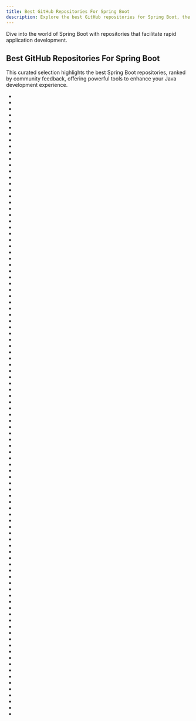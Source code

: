 ```yaml
---
title: Best GitHub Repositories For Spring Boot
description: Explore the best GitHub repositories for Spring Boot, the framework for simplifying Spring applications.
---
```

Dive into the world of Spring Boot with repositories that facilitate rapid application development.

## Best GitHub Repositories For Spring Boot

This curated selection highlights the best Spring Boot repositories, ranked by community feedback, offering powerful tools to enhance your Java development experience.

- <Badge owner="spring-projects" repoName="spring-boot" stars="https://img.shields.io/github/stars/spring-projects/spring-boot?style=flat&logoSize=auto" forks="https://img.shields.io/github/forks/spring-projects/spring-boot?style=flat&logoSize=auto"/>
- <Badge owner="jeecgboot" repoName="JeecgBoot" stars="https://img.shields.io/github/stars/jeecgboot/JeecgBoot?style=flat&logoSize=auto" forks="https://img.shields.io/github/forks/jeecgboot/JeecgBoot?style=flat&logoSize=auto"/>
- <Badge owner="xkcoding" repoName="spring-boot-demo" stars="https://img.shields.io/github/stars/xkcoding/spring-boot-demo?style=flat&logoSize=auto" forks="https://img.shields.io/github/forks/xkcoding/spring-boot-demo?style=flat&logoSize=auto"/>
- <Badge owner="ityouknow" repoName="spring-boot-examples" stars="https://img.shields.io/github/stars/ityouknow/spring-boot-examples?style=flat&logoSize=auto" forks="https://img.shields.io/github/forks/ityouknow/spring-boot-examples?style=flat&logoSize=auto"/>
- <Badge owner="wuyouzhuguli" repoName="SpringAll" stars="https://img.shields.io/github/stars/wuyouzhuguli/SpringAll?style=flat&logoSize=auto" forks="https://img.shields.io/github/forks/wuyouzhuguli/SpringAll?style=flat&logoSize=auto"/>
- <Badge owner="YunaiV" repoName="ruoyi-vue-pro" stars="https://img.shields.io/github/stars/YunaiV/ruoyi-vue-pro?style=flat&logoSize=auto" forks="https://img.shields.io/github/forks/YunaiV/ruoyi-vue-pro?style=flat&logoSize=auto"/>
- <Badge owner="elunez" repoName="eladmin" stars="https://img.shields.io/github/stars/elunez/eladmin?style=flat&logoSize=auto" forks="https://img.shields.io/github/forks/elunez/eladmin?style=flat&logoSize=auto"/>
- <Badge owner="linlinjava" repoName="litemall" stars="https://img.shields.io/github/stars/linlinjava/litemall?style=flat&logoSize=auto" forks="https://img.shields.io/github/forks/linlinjava/litemall?style=flat&logoSize=auto"/>
- <Badge owner="yudaocode" repoName="SpringBoot-Labs" stars="https://img.shields.io/github/stars/yudaocode/SpringBoot-Labs?style=flat&logoSize=auto" forks="https://img.shields.io/github/forks/yudaocode/SpringBoot-Labs?style=flat&logoSize=auto"/>
- <Badge owner="JeffLi1993" repoName="springboot-learning-example" stars="https://img.shields.io/github/stars/JeffLi1993/springboot-learning-example?style=flat&logoSize=auto" forks="https://img.shields.io/github/forks/JeffLi1993/springboot-learning-example?style=flat&logoSize=auto"/>
- <Badge owner="dyc87112" repoName="SpringBoot-Learning" stars="https://img.shields.io/github/stars/dyc87112/SpringBoot-Learning?style=flat&logoSize=auto" forks="https://img.shields.io/github/forks/dyc87112/SpringBoot-Learning?style=flat&logoSize=auto"/>
- <Badge owner="sqshq" repoName="piggymetrics" stars="https://img.shields.io/github/stars/sqshq/piggymetrics?style=flat&logoSize=auto" forks="https://img.shields.io/github/forks/sqshq/piggymetrics?style=flat&logoSize=auto"/>
- <Badge owner="codecentric" repoName="spring-boot-admin" stars="https://img.shields.io/github/stars/codecentric/spring-boot-admin?style=flat&logoSize=auto" forks="https://img.shields.io/github/forks/codecentric/spring-boot-admin?style=flat&logoSize=auto"/>
- <Badge owner="macrozheng" repoName="mall-swarm" stars="https://img.shields.io/github/stars/macrozheng/mall-swarm?style=flat&logoSize=auto" forks="https://img.shields.io/github/forks/macrozheng/mall-swarm?style=flat&logoSize=auto"/>
- <Badge owner="newbee-ltd" repoName="newbee-mall" stars="https://img.shields.io/github/stars/newbee-ltd/newbee-mall?style=flat&logoSize=auto" forks="https://img.shields.io/github/forks/newbee-ltd/newbee-mall?style=flat&logoSize=auto"/>
- <Badge owner="kekingcn" repoName="kkFileView" stars="https://img.shields.io/github/stars/kekingcn/kkFileView?style=flat&logoSize=auto" forks="https://img.shields.io/github/forks/kekingcn/kkFileView?style=flat&logoSize=auto"/>
- <Badge owner="lihengming" repoName="spring-boot-api-project-seed" stars="https://img.shields.io/github/stars/lihengming/spring-boot-api-project-seed?style=flat&logoSize=auto" forks="https://img.shields.io/github/forks/lihengming/spring-boot-api-project-seed?style=flat&logoSize=auto"/>
- <Badge owner="hs-web" repoName="hsweb-framework" stars="https://img.shields.io/github/stars/hs-web/hsweb-framework?style=flat&logoSize=auto" forks="https://img.shields.io/github/forks/hs-web/hsweb-framework?style=flat&logoSize=auto"/>
- <Badge owner="xuchengsheng" repoName="spring-reading" stars="https://img.shields.io/github/stars/xuchengsheng/spring-reading?style=flat&logoSize=auto" forks="https://img.shields.io/github/forks/xuchengsheng/spring-reading?style=flat&logoSize=auto"/>
- <Badge owner="hectorqin" repoName="reader" stars="https://img.shields.io/github/stars/hectorqin/reader?style=flat&logoSize=auto" forks="https://img.shields.io/github/forks/hectorqin/reader?style=flat&logoSize=auto"/>
- <Badge owner="thinkgem" repoName="jeesite" stars="https://img.shields.io/github/stars/thinkgem/jeesite?style=flat&logoSize=auto" forks="https://img.shields.io/github/forks/thinkgem/jeesite?style=flat&logoSize=auto"/>
- <Badge owner="527515025" repoName="springBoot" stars="https://img.shields.io/github/stars/527515025/springBoot?style=flat&logoSize=auto" forks="https://img.shields.io/github/forks/527515025/springBoot?style=flat&logoSize=auto"/>
- <Badge owner="chillzhuang" repoName="SpringBlade" stars="https://img.shields.io/github/stars/chillzhuang/SpringBlade?style=flat&logoSize=auto" forks="https://img.shields.io/github/forks/chillzhuang/SpringBlade?style=flat&logoSize=auto"/>
- <Badge owner="macrozheng" repoName="springcloud-learning" stars="https://img.shields.io/github/stars/macrozheng/springcloud-learning?style=flat&logoSize=auto" forks="https://img.shields.io/github/forks/macrozheng/springcloud-learning?style=flat&logoSize=auto"/>
- <Badge owner="wxiaoqi" repoName="Spring-Cloud-Platform" stars="https://img.shields.io/github/stars/wxiaoqi/Spring-Cloud-Platform?style=flat&logoSize=auto" forks="https://img.shields.io/github/forks/wxiaoqi/Spring-Cloud-Platform?style=flat&logoSize=auto"/>
- <Badge owner="pig-mesh" repoName="pig" stars="https://img.shields.io/github/stars/pig-mesh/pig?style=flat&logoSize=auto" forks="https://img.shields.io/github/forks/pig-mesh/pig?style=flat&logoSize=auto"/>
- <Badge owner="LandGrey" repoName="SpringBootVulExploit" stars="https://img.shields.io/github/stars/LandGrey/SpringBootVulExploit?style=flat&logoSize=auto" forks="https://img.shields.io/github/forks/LandGrey/SpringBootVulExploit?style=flat&logoSize=auto"/>
- <Badge owner="jetlinks" repoName="jetlinks-community" stars="https://img.shields.io/github/stars/jetlinks/jetlinks-community?style=flat&logoSize=auto" forks="https://img.shields.io/github/forks/jetlinks/jetlinks-community?style=flat&logoSize=auto"/>
- <Badge owner="apache" repoName="dubbo-spring-boot-project" stars="https://img.shields.io/github/stars/apache/dubbo-spring-boot-project?style=flat&logoSize=auto" forks="https://img.shields.io/github/forks/apache/dubbo-spring-boot-project?style=flat&logoSize=auto"/>
- <Badge owner="ZHENFENG13" repoName="spring-boot-projects" stars="https://img.shields.io/github/stars/ZHENFENG13/spring-boot-projects?style=flat&logoSize=auto" forks="https://img.shields.io/github/forks/ZHENFENG13/spring-boot-projects?style=flat&logoSize=auto"/>
- <Badge owner="201206030" repoName="novel" stars="https://img.shields.io/github/stars/201206030/novel?style=flat&logoSize=auto" forks="https://img.shields.io/github/forks/201206030/novel?style=flat&logoSize=auto"/>
- <Badge owner="sofastack" repoName="sofa-boot" stars="https://img.shields.io/github/stars/sofastack/sofa-boot?style=flat&logoSize=auto" forks="https://img.shields.io/github/forks/sofastack/sofa-boot?style=flat&logoSize=auto"/>
- <Badge owner="line" repoName="armeria" stars="https://img.shields.io/github/stars/line/armeria?style=flat&logoSize=auto" forks="https://img.shields.io/github/forks/line/armeria?style=flat&logoSize=auto"/>
- <Badge owner="cloudfavorites" repoName="favorites-web" stars="https://img.shields.io/github/stars/cloudfavorites/favorites-web?style=flat&logoSize=auto" forks="https://img.shields.io/github/forks/cloudfavorites/favorites-web?style=flat&logoSize=auto"/>
- <Badge owner="hansonwang99" repoName="Spring-Boot-In-Action" stars="https://img.shields.io/github/stars/hansonwang99/Spring-Boot-In-Action?style=flat&logoSize=auto" forks="https://img.shields.io/github/forks/hansonwang99/Spring-Boot-In-Action?style=flat&logoSize=auto"/>
- <Badge owner="Heeexy" repoName="SpringBoot-Shiro-Vue" stars="https://img.shields.io/github/stars/Heeexy/SpringBoot-Shiro-Vue?style=flat&logoSize=auto" forks="https://img.shields.io/github/forks/Heeexy/SpringBoot-Shiro-Vue?style=flat&logoSize=auto"/>
- <Badge owner="spring-cloud" repoName="spring-cloud-gateway" stars="https://img.shields.io/github/stars/spring-cloud/spring-cloud-gateway?style=flat&logoSize=auto" forks="https://img.shields.io/github/forks/spring-cloud/spring-cloud-gateway?style=flat&logoSize=auto"/>
- <Badge owner="qibaoguang" repoName="Spring-Boot-Reference-Guide" stars="https://img.shields.io/github/stars/qibaoguang/Spring-Boot-Reference-Guide?style=flat&logoSize=auto" forks="https://img.shields.io/github/forks/qibaoguang/Spring-Boot-Reference-Guide?style=flat&logoSize=auto"/>
- <Badge owner="javastacks" repoName="spring-boot-best-practice" stars="https://img.shields.io/github/stars/javastacks/spring-boot-best-practice?style=flat&logoSize=auto" forks="https://img.shields.io/github/forks/javastacks/spring-boot-best-practice?style=flat&logoSize=auto"/>
- <Badge owner="elunez" repoName="eladmin-web" stars="https://img.shields.io/github/stars/elunez/eladmin-web?style=flat&logoSize=auto" forks="https://img.shields.io/github/forks/elunez/eladmin-web?style=flat&logoSize=auto"/>
- <Badge owner="ityouknow" repoName="awesome-spring-boot" stars="https://img.shields.io/github/stars/ityouknow/awesome-spring-boot?style=flat&logoSize=auto" forks="https://img.shields.io/github/forks/ityouknow/awesome-spring-boot?style=flat&logoSize=auto"/>
- <Badge owner="mybatis" repoName="spring-boot-starter" stars="https://img.shields.io/github/stars/mybatis/spring-boot-starter?style=flat&logoSize=auto" forks="https://img.shields.io/github/forks/mybatis/spring-boot-starter?style=flat&logoSize=auto"/>
- <Badge owner="camunda" repoName="camunda-bpm-platform" stars="https://img.shields.io/github/stars/camunda/camunda-bpm-platform?style=flat&logoSize=auto" forks="https://img.shields.io/github/forks/camunda/camunda-bpm-platform?style=flat&logoSize=auto"/>
- <Badge owner="Exrick" repoName="xboot" stars="https://img.shields.io/github/stars/Exrick/xboot?style=flat&logoSize=auto" forks="https://img.shields.io/github/forks/Exrick/xboot?style=flat&logoSize=auto"/>
- <Badge owner="ZHENFENG13" repoName="My-Blog" stars="https://img.shields.io/github/stars/ZHENFENG13/My-Blog?style=flat&logoSize=auto" forks="https://img.shields.io/github/forks/ZHENFENG13/My-Blog?style=flat&logoSize=auto"/>
- <Badge owner="grpc-ecosystem" repoName="grpc-spring" stars="https://img.shields.io/github/stars/grpc-ecosystem/grpc-spring?style=flat&logoSize=auto" forks="https://img.shields.io/github/forks/grpc-ecosystem/grpc-spring?style=flat&logoSize=auto"/>
- <Badge owner="lenve" repoName="JavaEETest" stars="https://img.shields.io/github/stars/lenve/JavaEETest?style=flat&logoSize=auto" forks="https://img.shields.io/github/forks/lenve/JavaEETest?style=flat&logoSize=auto"/>
- <Badge owner="abel533" repoName="MyBatis-Spring-Boot" stars="https://img.shields.io/github/stars/abel533/MyBatis-Spring-Boot?style=flat&logoSize=auto" forks="https://img.shields.io/github/forks/abel533/MyBatis-Spring-Boot?style=flat&logoSize=auto"/>
- <Badge owner="springdoc" repoName="springdoc-openapi" stars="https://img.shields.io/github/stars/springdoc/springdoc-openapi?style=flat&logoSize=auto" forks="https://img.shields.io/github/forks/springdoc/springdoc-openapi?style=flat&logoSize=auto"/>
- <Badge owner="Netflix" repoName="dgs-framework" stars="https://img.shields.io/github/stars/Netflix/dgs-framework?style=flat&logoSize=auto" forks="https://img.shields.io/github/forks/Netflix/dgs-framework?style=flat&logoSize=auto"/>
- <Badge owner="szerhusenBC" repoName="jwt-spring-security-demo" stars="https://img.shields.io/github/stars/szerhusenBC/jwt-spring-security-demo?style=flat&logoSize=auto" forks="https://img.shields.io/github/forks/szerhusenBC/jwt-spring-security-demo?style=flat&logoSize=auto"/>
- <Badge owner="ulisesbocchio" repoName="jasypt-spring-boot" stars="https://img.shields.io/github/stars/ulisesbocchio/jasypt-spring-boot?style=flat&logoSize=auto" forks="https://img.shields.io/github/forks/ulisesbocchio/jasypt-spring-boot?style=flat&logoSize=auto"/>
- <Badge owner="spring-attic" repoName="spring-native" stars="https://img.shields.io/github/stars/spring-attic/spring-native?style=flat&logoSize=auto" forks="https://img.shields.io/github/forks/spring-attic/spring-native?style=flat&logoSize=auto"/>
- <Badge owner="codedrinker" repoName="community" stars="https://img.shields.io/github/stars/codedrinker/community?style=flat&logoSize=auto" forks="https://img.shields.io/github/forks/codedrinker/community?style=flat&logoSize=auto"/>
- <Badge owner="geekidea" repoName="spring-boot-plus" stars="https://img.shields.io/github/stars/geekidea/spring-boot-plus?style=flat&logoSize=auto" forks="https://img.shields.io/github/forks/geekidea/spring-boot-plus?style=flat&logoSize=auto"/>
- <Badge owner="vector4wang" repoName="spring-boot-quick" stars="https://img.shields.io/github/stars/vector4wang/spring-boot-quick?style=flat&logoSize=auto" forks="https://img.shields.io/github/forks/vector4wang/spring-boot-quick?style=flat&logoSize=auto"/>
- <Badge owner="Antabot" repoName="White-Jotter" stars="https://img.shields.io/github/stars/Antabot/White-Jotter?style=flat&logoSize=auto" forks="https://img.shields.io/github/forks/Antabot/White-Jotter?style=flat&logoSize=auto"/>
- <Badge owner="lxy-go" repoName="SpringBoot" stars="https://img.shields.io/github/stars/lxy-go/SpringBoot?style=flat&logoSize=auto" forks="https://img.shields.io/github/forks/lxy-go/SpringBoot?style=flat&logoSize=auto"/>
- <Badge owner="Naccl" repoName="NBlog" stars="https://img.shields.io/github/stars/Naccl/NBlog?style=flat&logoSize=auto" forks="https://img.shields.io/github/forks/Naccl/NBlog?style=flat&logoSize=auto"/>
- <Badge owner="youxinLu" repoName="flutter_mall" stars="https://img.shields.io/github/stars/youxinLu/flutter_mall?style=flat&logoSize=auto" forks="https://img.shields.io/github/forks/youxinLu/flutter_mall?style=flat&logoSize=auto"/>
- <Badge owner="forezp" repoName="SpringBootLearning" stars="https://img.shields.io/github/stars/forezp/SpringBootLearning?style=flat&logoSize=auto" forks="https://img.shields.io/github/forks/forezp/SpringBootLearning?style=flat&logoSize=auto"/>
- <Badge owner="yzcheng90" repoName="X-SpringBoot" stars="https://img.shields.io/github/stars/yzcheng90/X-SpringBoot?style=flat&logoSize=auto" forks="https://img.shields.io/github/forks/yzcheng90/X-SpringBoot?style=flat&logoSize=auto"/>
- <Badge owner="bz51" repoName="SpringBoot-Dubbo-Docker-Jenkins" stars="https://img.shields.io/github/stars/bz51/SpringBoot-Dubbo-Docker-Jenkins?style=flat&logoSize=auto" forks="https://img.shields.io/github/forks/bz51/SpringBoot-Dubbo-Docker-Jenkins?style=flat&logoSize=auto"/>
- <Badge owner="LogNet" repoName="grpc-spring-boot-starter" stars="https://img.shields.io/github/stars/LogNet/grpc-spring-boot-starter?style=flat&logoSize=auto" forks="https://img.shields.io/github/forks/LogNet/grpc-spring-boot-starter?style=flat&logoSize=auto"/>
- <Badge owner="xubinux" repoName="xbin-store" stars="https://img.shields.io/github/stars/xubinux/xbin-store?style=flat&logoSize=auto" forks="https://img.shields.io/github/forks/xubinux/xbin-store?style=flat&logoSize=auto"/>
- <Badge owner="youlaitech" repoName="youlai-mall" stars="https://img.shields.io/github/stars/youlaitech/youlai-mall?style=flat&logoSize=auto" forks="https://img.shields.io/github/forks/youlaitech/youlai-mall?style=flat&logoSize=auto"/>
- <Badge owner="SpringForAll" repoName="spring-boot-starter-swagger" stars="https://img.shields.io/github/stars/SpringForAll/spring-boot-starter-swagger?style=flat&logoSize=auto" forks="https://img.shields.io/github/forks/SpringForAll/spring-boot-starter-swagger?style=flat&logoSize=auto"/>
- <Badge owner="zhangxd1989" repoName="spring-boot-cloud" stars="https://img.shields.io/github/stars/zhangxd1989/spring-boot-cloud?style=flat&logoSize=auto" forks="https://img.shields.io/github/forks/zhangxd1989/spring-boot-cloud?style=flat&logoSize=auto"/>
- <Badge owner="hncboy" repoName="ai-beehive" stars="https://img.shields.io/github/stars/hncboy/ai-beehive?style=flat&logoSize=auto" forks="https://img.shields.io/github/forks/hncboy/ai-beehive?style=flat&logoSize=auto"/>
- <Badge owner="ityouknow" repoName="spring-boot-leaning" stars="https://img.shields.io/github/stars/ityouknow/spring-boot-leaning?style=flat&logoSize=auto" forks="https://img.shields.io/github/forks/ityouknow/spring-boot-leaning?style=flat&logoSize=auto"/>
- <Badge owner="alibaba" repoName="dubbo-spring-boot-starter" stars="https://img.shields.io/github/stars/alibaba/dubbo-spring-boot-starter?style=flat&logoSize=auto" forks="https://img.shields.io/github/forks/alibaba/dubbo-spring-boot-starter?style=flat&logoSize=auto"/>
- <Badge owner="jonashackt" repoName="spring-boot-vuejs" stars="https://img.shields.io/github/stars/jonashackt/spring-boot-vuejs?style=flat&logoSize=auto" forks="https://img.shields.io/github/forks/jonashackt/spring-boot-vuejs?style=flat&logoSize=auto"/>
- <Badge owner="itwanger" repoName="paicoding" stars="https://img.shields.io/github/stars/itwanger/paicoding?style=flat&logoSize=auto" forks="https://img.shields.io/github/forks/itwanger/paicoding?style=flat&logoSize=auto"/>
- <Badge owner="cirosantilli" repoName="china-dictatorship" stars="https://img.shields.io/github/stars/cirosantilli/china-dictatorship?style=flat&logoSize=auto" forks="https://img.shields.io/github/forks/cirosantilli/china-dictatorship?style=flat&logoSize=auto"/>
- <Badge owner="moshowgame" repoName="SpringBootCodeGenerator" stars="https://img.shields.io/github/stars/moshowgame/SpringBootCodeGenerator?style=flat&logoSize=auto" forks="https://img.shields.io/github/forks/moshowgame/SpringBootCodeGenerator?style=flat&logoSize=auto"/>
- <Badge owner="boylegu" repoName="SpringBoot-vue" stars="https://img.shields.io/github/stars/boylegu/SpringBoot-vue?style=flat&logoSize=auto" forks="https://img.shields.io/github/forks/boylegu/SpringBoot-vue?style=flat&logoSize=auto"/>
- <Badge owner="javahongxi" repoName="whatsmars" stars="https://img.shields.io/github/stars/javahongxi/whatsmars?style=flat&logoSize=auto" forks="https://img.shields.io/github/forks/javahongxi/whatsmars?style=flat&logoSize=auto"/>
- <Badge owner="leelance" repoName="spring-boot-all" stars="https://img.shields.io/github/stars/leelance/spring-boot-all?style=flat&logoSize=auto" forks="https://img.shields.io/github/forks/leelance/spring-boot-all?style=flat&logoSize=auto"/>
- <Badge owner="binarywang" repoName="weixin-java-mp-demo" stars="https://img.shields.io/github/stars/binarywang/weixin-java-mp-demo?style=flat&logoSize=auto" forks="https://img.shields.io/github/forks/binarywang/weixin-java-mp-demo?style=flat&logoSize=auto"/>
- <Badge owner="mercyblitz" repoName="thinking-in-spring-boot-samples" stars="https://img.shields.io/github/stars/mercyblitz/thinking-in-spring-boot-samples?style=flat&logoSize=auto" forks="https://img.shields.io/github/forks/mercyblitz/thinking-in-spring-boot-samples?style=flat&logoSize=auto"/>
- <Badge owner="spring2go" repoName="staffjoy" stars="https://img.shields.io/github/stars/spring2go/staffjoy?style=flat&logoSize=auto" forks="https://img.shields.io/github/forks/spring2go/staffjoy?style=flat&logoSize=auto"/>
- <Badge owner="ali-bouali" repoName="spring-boot-3-jwt-security" stars="https://img.shields.io/github/stars/ali-bouali/spring-boot-3-jwt-security?style=flat&logoSize=auto" forks="https://img.shields.io/github/forks/ali-bouali/spring-boot-3-jwt-security?style=flat&logoSize=auto"/>
- <Badge owner="YXJ2018" repoName="SpringBoot-Vue-OnlineExam" stars="https://img.shields.io/github/stars/YXJ2018/SpringBoot-Vue-OnlineExam?style=flat&logoSize=auto" forks="https://img.shields.io/github/forks/YXJ2018/SpringBoot-Vue-OnlineExam?style=flat&logoSize=auto"/>
- <Badge owner="davidfantasy" repoName="mybatis-plus-generator-ui" stars="https://img.shields.io/github/stars/davidfantasy/mybatis-plus-generator-ui?style=flat&logoSize=auto" forks="https://img.shields.io/github/forks/davidfantasy/mybatis-plus-generator-ui?style=flat&logoSize=auto"/>
- <Badge owner="YeautyYE" repoName="netty-websocket-spring-boot-starter" stars="https://img.shields.io/github/stars/YeautyYE/netty-websocket-spring-boot-starter?style=flat&logoSize=auto" forks="https://img.shields.io/github/forks/YeautyYE/netty-websocket-spring-boot-starter?style=flat&logoSize=auto"/>
- <Badge owner="0x727" repoName="SpringBootExploit" stars="https://img.shields.io/github/stars/0x727/SpringBootExploit?style=flat&logoSize=auto" forks="https://img.shields.io/github/forks/0x727/SpringBootExploit?style=flat&logoSize=auto"/>
- <Badge owner="in28minutes" repoName="spring-microservices" stars="https://img.shields.io/github/stars/in28minutes/spring-microservices?style=flat&logoSize=auto" forks="https://img.shields.io/github/forks/in28minutes/spring-microservices?style=flat&logoSize=auto"/>
- <Badge owner="RameshMF" repoName="spring-boot-tutorial" stars="https://img.shields.io/github/stars/RameshMF/spring-boot-tutorial?style=flat&logoSize=auto" forks="https://img.shields.io/github/forks/RameshMF/spring-boot-tutorial?style=flat&logoSize=auto"/>
- <Badge owner="rohitghatol" repoName="spring-boot-microservices" stars="https://img.shields.io/github/stars/rohitghatol/spring-boot-microservices?style=flat&logoSize=auto" forks="https://img.shields.io/github/forks/rohitghatol/spring-boot-microservices?style=flat&logoSize=auto"/>
- <Badge owner="LianjiaTech" repoName="retrofit-spring-boot-starter" stars="https://img.shields.io/github/stars/LianjiaTech/retrofit-spring-boot-starter?style=flat&logoSize=auto" forks="https://img.shields.io/github/forks/LianjiaTech/retrofit-spring-boot-starter?style=flat&logoSize=auto"/>
- <Badge owner="callicoder" repoName="spring-security-react-ant-design-polls-app" stars="https://img.shields.io/github/stars/callicoder/spring-security-react-ant-design-polls-app?style=flat&logoSize=auto" forks="https://img.shields.io/github/forks/callicoder/spring-security-react-ant-design-polls-app?style=flat&logoSize=auto"/>
- <Badge owner="loda-kun" repoName="spring-boot-learning" stars="https://img.shields.io/github/stars/loda-kun/spring-boot-learning?style=flat&logoSize=auto" forks="https://img.shields.io/github/forks/loda-kun/spring-boot-learning?style=flat&logoSize=auto"/>
- <Badge owner="thinkgem" repoName="jeesite5" stars="https://img.shields.io/github/stars/thinkgem/jeesite5?style=flat&logoSize=auto" forks="https://img.shields.io/github/forks/thinkgem/jeesite5?style=flat&logoSize=auto"/>
- <Badge owner="roncoo" repoName="spring-boot-demo" stars="https://img.shields.io/github/stars/roncoo/spring-boot-demo?style=flat&logoSize=auto" forks="https://img.shields.io/github/forks/roncoo/spring-boot-demo?style=flat&logoSize=auto"/>
- <Badge owner="chillzhuang" repoName="blade-tool" stars="https://img.shields.io/github/stars/chillzhuang/blade-tool?style=flat&logoSize=auto" forks="https://img.shields.io/github/forks/chillzhuang/blade-tool?style=flat&logoSize=auto"/>
- <Badge owner="spring-projects-experimental" repoName="spring-fu" stars="https://img.shields.io/github/stars/spring-projects-experimental/spring-fu?style=flat&logoSize=auto" forks="https://img.shields.io/github/forks/spring-projects-experimental/spring-fu?style=flat&logoSize=auto"/>
- <Badge owner="core-lib" repoName="xjar" stars="https://img.shields.io/github/stars/core-lib/xjar?style=flat&logoSize=auto" forks="https://img.shields.io/github/forks/core-lib/xjar?style=flat&logoSize=auto"/>
- <Badge owner="Smith-Cruise" repoName="Spring-Boot-Shiro" stars="https://img.shields.io/github/stars/Smith-Cruise/Spring-Boot-Shiro?style=flat&logoSize=auto" forks="https://img.shields.io/github/forks/Smith-Cruise/Spring-Boot-Shiro?style=flat&logoSize=auto"/>
- <Badge owner="moxi624" repoName="mogu_blog_v2" stars="https://img.shields.io/github/stars/moxi624/mogu_blog_v2?style=flat&logoSize=auto" forks="https://img.shields.io/github/forks/moxi624/mogu_blog_v2?style=flat&logoSize=auto"/>
- <Badge owner="Raysmond" repoName="SpringBlog" stars="https://img.shields.io/github/stars/Raysmond/SpringBlog?style=flat&logoSize=auto" forks="https://img.shields.io/github/forks/Raysmond/SpringBlog?style=flat&logoSize=auto"/>